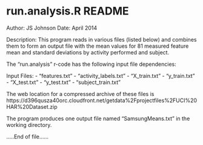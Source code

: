 run.analysis.R   README 
========================================================

Author: JS Johnson
Date: April 2014

Description:
This program reads in various files (listed below) and combines them to form an output file with the mean values for 81 measured feature mean and standard deviations by activity performed and subject. 

The "run.analysis" r-code has the following input file dependencies:

Input Files: 
  - "features.txt"
  - "activity_labels.txt"
  - "X_train.txt"
  - "y_train.txt"
  - "X_test.txt"
  - "y_test.txt"
  - "subject_train.txt"
  
The web location for a compressed archive of these files is 
  https://d396qusza40orc.cloudfront.net/getdata%2Fprojectfiles%2FUCI%20HAR%20Dataset.zip 
  
The program produces one output file named "SamsungMeans.txt" in the working directory.

.....End of file......